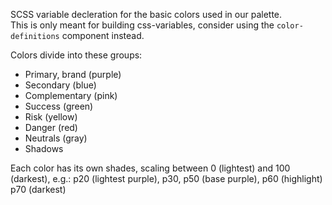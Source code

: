 SCSS variable decleration for the basic colors used in our palette.  
This is only meant for building css-variables, consider using the `color-definitions` component instead.

Colors divide into these groups:

-   Primary, brand (purple)
-   Secondary (blue)
-   Complementary (pink)
-   Success (green)
-   Risk (yellow)
-   Danger (red)
-   Neutrals (gray)
-   Shadows

Each color has its own shades, scaling between 0 (lightest) and 100 (darkest),
e.g.: p20 (lightest purple), p30, p50 (base purple), p60 (highlight) p70 (darkest)
